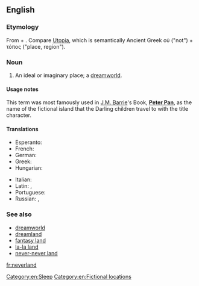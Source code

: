 ==English==

===Etymology===
From {{term|never|Never}} + {{term|land}}. Compare [[Utopia]], which is semantically Ancient Greek οὐ ("not") + τόπος ("place, region").

===Noun===
{{en-noun}}

# An ideal or imaginary place; a [[dreamworld]]. 

====Usage notes====
This term was most famously used in [[w:J.M. Barrie|J.M. Barrie]]'s Book, '''[[w:Peter Pan|Peter Pan]]''', as the name of the fictional island that the Darling children travel to with the title character.

====Translations====
{{trans-top|an ideal or imaginary place}}
* Esperanto: {{t|eo|neniamlando}}
* French: {{t|fr|pays imaginaire|m}}
* German: {{t|de|Nimmerland|n}}
* Greek: {{t|el|χώρα του ποτέ|f|tr=khóra tu poté|sc=Grek}}
* Hungarian: {{t|hu|sohaország}}
{{trans-mid}}
* Italian: {{t|it|isola che non c'è}}
* Latin: {{t|la|insula imaginaria|f}}, {{t|la|terra imaginaria}}
* Portuguese: {{t|pt|terra do nunca|f}}
* Russian: {{t|ru|нетландия|f|tr=netlándija|sc=Cyrl}}, {{t|ru|небыляндия|tr=nebyljándija|sc=Cyrl}}
{{trans-bottom}}

===See also===
*[[dreamworld]]
*[[dreamland]]
*[[fantasy land]]
*[[la-la land]]
*[[never-never land]]

[[Category:en:Sleep]]
[[Category:en:Fictional locations]]

[[fr:neverland]]